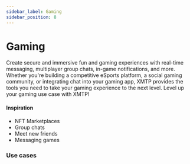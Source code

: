 ```yaml
---
sidebar_label: Gaming
sidebar_position: 8
---
```


# Gaming

Create secure and immersive fun and gaming experiences with real-time messaging, multiplayer group chats, in-game notifications, and more. Whether you're building a competitive eSports platform, a social gaming community, or integrating chat into your gaming app, XMTP provides the tools you need to take your gaming experience to the next level. Level up your gaming use case with XMTP!

#### Inspiration

- NFT Marketplaces
- Group chats
- Meet new friends
- Messaging games

### Use cases


<Usecases />
